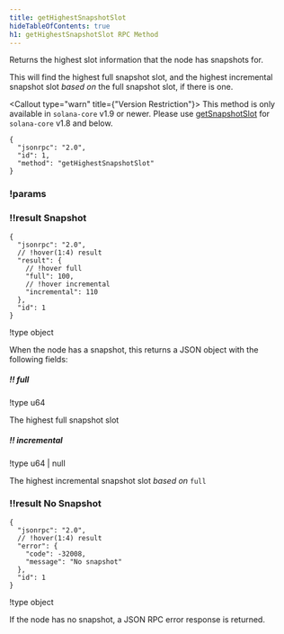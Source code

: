 ```yaml
---
title: getHighestSnapshotSlot
hideTableOfContents: true
h1: getHighestSnapshotSlot RPC Method
---
```


Returns the highest slot information that the node has snapshots for.

This will find the highest full snapshot slot, and the highest incremental
snapshot slot _based on_ the full snapshot slot, if there is one.

<Callout type="warn" title={"Version Restriction"}>
  This method is only available in `solana-core` v1.9 or newer. Please use
  [getSnapshotSlot](/docs/rpc/http/getsnapshotslot) for `solana-core` v1.8 and
  below.
</Callout>

<APIMethod>

```jsonc !!request
{
  "jsonrpc": "2.0",
  "id": 1,
  "method": "getHighestSnapshotSlot"
}
```

### !params

### !!result Snapshot

```jsonc !response
{
  "jsonrpc": "2.0",
  // !hover(1:4) result
  "result": {
    // !hover full
    "full": 100,
    // !hover incremental
    "incremental": 110
  },
  "id": 1
}
```

!type object

When the node has a snapshot, this returns a JSON object with the following
fields:

##### !! full

!type u64

The highest full snapshot slot

##### !! incremental

!type u64 | null

The highest incremental snapshot slot _based on_ `full`

### !!result No Snapshot

```jsonc !response
{
  "jsonrpc": "2.0",
  // !hover(1:4) result
  "error": {
    "code": -32008,
    "message": "No snapshot"
  },
  "id": 1
}
```

!type object

If the node has no snapshot, a JSON RPC error response is returned.

</APIMethod>
